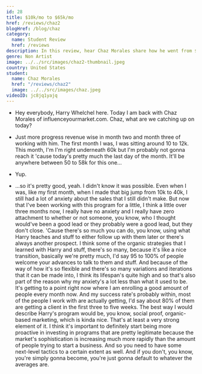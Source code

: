 ```yaml
---
id: 28
title: $10k/mo to $65k/mo
href: /reviews/chaz2
blogHref: /blog/chaz
category:
  name: Student Review
  href: /reviews
description: In this review, hear Chaz Morales share how he went from $10k/mo to $65k/mo in 60 days helping holistic coaches generate leads with Instagram.
genre: Non Artist
image: ../../src/images/chaz2-thumbnail.jpeg
country: United States
student:
  name: Chaz Morales
  href: "/reviews/chaz2"
  image: ../../src/images/chaz.jpeg
videoID: jc8jq1yajq
---
```


- Hey everybody, Harry Whelchel here. Today I am back with Chaz Morales of influenceyourmarket.com. Chaz, what are we catching up on today?

- Just more progress revenue wise in month two and month three of working with him. The first month I was, I was sitting around 10 to 12k. This month, I'm I'm right underneath 60k but I'm probably not gonna reach it 'cause today's pretty much the last day of the month. It'll be anywhere between 50 to 58k for this one...

- Yup.

- ...so it's pretty good, yeah. I didn't know it was possible. Even when I was, like my first month, when I made that big jump from 10k to 40k, I still had a lot of anxiety about the sales that I still didn't make. But now that I've been working with this program for a little, I think a little over three months now, I really have no anxiety and I really have zero attachment to whether or not someone, you know, who I thought would've been a good lead or they probably were a good lead, but they don't close. 'Cause there's so much you can do, you know, using what Harry teaches and stuff to either follow up with them later or there's always another prospect. I think some of the organic strategies that I learned with Harry and stuff, there's so many, because it's like a nice transition, basically we're pretty much, I'd say 95 to 100% of people welcome your advances to talk to them and stuff. And because of the way of how it's so flexible and there's so many variations and iterations that it can be made into, I think its lifespan's quite high and so that's also part of the reason why my anxiety's a lot less than what it used to be. It's getting to a point right now where I am enrolling a good amount of people every month now. And my success rate's probably within, most of the people I work with are actually getting, I'd say about 80% of them are getting a client in the first three to five weeks. The best way I would describe Harry's program would be, you know, social proof, organic-based marketing, which is kinda nice. That's at least a very strong element of it. I think it's important to definitely start being more proactive in investing in programs that are pretty legitimate because the market's sophistication is increasing much more rapidly than the amount of people trying to start a business. And so you need to have some next-level tactics to a certain extent as well. And if you don't, you know, you're simply gonna become, you're just gonna default to whatever the averages are.
